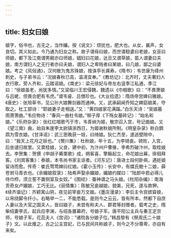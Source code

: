 ```yaml
---
---
---
```

title: 妇女曰娘
---




娘字，俗书也，古无之，当作孃。按《说文》：烦扰也，肥大也。从女，襄声，女良切。其义如此。今乃通为妇女之称。故子谓母曰娘，而世谓稳婆曰老娘，女巫曰师娘，都下及江南谓男觋亦曰师娘，娼妇曰花娘，达旦又谓草娘，苗人谓妻曰夫娘，南方谓妇人之无行者亦曰夫娘，谓妇人之卑贱者曰某娘，曰几娘，鄙之曰婆娘。考之《风俗通》，汉何敞为鬼苏珠娘，按诛亭长龚寿。《隋书》：韦世康为绛州刺史，与子弟书云：“况娘春秋已高，温凊宜奉。”《教坊记》：北齐时，丈夫著妇人衣行歌，旁人齐和，云踏谣娘。《南史》：梁元徐妃与帝左右竖季江私通，季江曰：“徐娘虽老，尚犹多情。”又梁临川王宏侵魏，魏遗以《巾帼歌》曰：“不畏萧娘与吕姥，但畏合肥有韦虎。”谓韦睿、吕僧珍也。《大业拾遗》：隋炀帝宫婢曰雅娘。《唐史》：张旭草书，见公孙大娘舞剑器而通神。又，武承嗣闻乔知之婢窈娘美，夺取之。杜工部诗：“耶娘妻子走相送。”又：“黄四娘家花满蹊。”白乐天诗：“吴娘暮雨萧萧曲。”韦应物诗：“春风一曲杜韦娘。”柳子厚《下殇女墓砖记》：“始名和娘。”《乐府杂录》：张红红唱歌丐于市，韦青纳为姬，敬宗召入宫，号记曲娘。又《望江南》曲，始自朱崖李太尉镇浙西日，为姬谢秋娘所制。《明皇杂录》称白鹦鹉为雪衣娘。《甘泽谣》：武三思晚获一妓，曰绮娘。狄仁杰至，遂逃壁隙中，曰：“我天上花月之妖也。”《樊川集》：杜秋娘，年十五，为李锜妾。锜败，入宫，后坐谴归故里。又窦桂娘，父良，建中初，为汴州户曹掾，李希烈破汴州，取桂娘去。李贺集：贺撰《申胡子觱栗歌》成，朔客喜，擎觞起立，命花娘出幕，徘徊拜客。《刘宾客集》：泰娘，本韦尚书家主讴者。《河东记》：唐进士段何卧病，遇妊娘留诗而愈。传奇：崔氏莺莺婢曰红娘。《霍小玉传》：长安中，有媒氏鲍十二娘，薛苍驸马青衣也。《余媚娘叙录》：陆希声娶余媚娘，媚娘约媒曰：“陆郎中若必得儿侍巾栉，须立誓不置侧室及女奴。”《图经》：蚕神谓之马头娘。《杜阳杂编》：南海贡奇女卢媚娘，工巧无比。《丽情集》：陈敏兄妾越娘，貌美，兄死，遂与款狎。《续齐谐记》：齐颖寓山阴，夜见前宰妾万文娘。《墨庄漫录》：李后主令宫嫔窅娘，以帛绕脚令纤小。右略举一二，不能悉载。是则今之云云，皆有所本。然都下自庶人妻以及大官之国夫人，皆曰娘子，未尝有称夫人、郡君等封赠者。载考之史，隋柴绍妻李氏，起兵应李渊，与绍各置幕府，号娘子军。唐平阳公主兵与秦王定京师，号娘子军。花蕊夫人《宫词》：“诸院各分娘子位。”韩昌黎有《祭周氏二十娘子》文。以此推之，古之公主宫妃，已与民间共称娘子，则今之不分尊卑，亦自有来矣。